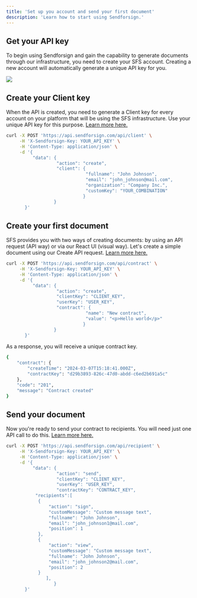 ```yaml
---
title: 'Set up you account and send your first document'
description: 'Learn how to start using Sendforsign.'
---
```


## Get your API key

To begin using Sendforsign and gain the capability to generate documents through our infrastructure, 
you need to create your SFS account. Creating a new account will automatically generate a unique API key for you.

<Frame caption="API key">
  <img src="/usecase/img/1.png" />
</Frame>

## Create your Client key

When the API is created, you need to generate a Сlient key for every account on your platform that 
will be using the SFS infrastructure. Use your unique API key for this purpose. 
[Learn more here.](/api-reference/client/create)

```bash cURL
curl -X POST 'https://api.sendforsign.com/api/client' \
     -H 'X-Sendforsign-Key: YOUR_API_KEY' \
     -H 'Content-Type: application/json' \
     -d '{ 
		  "data": {
				   "action": "create",
				   "client": {
							  "fullname": "John Johnson",
							  "email": "john_johnson@mail.com",
							  "organization": "Company Inc.",
							  "customKey": "YOUR_COMBINATION"
						     }
				  }
       }'

```

## Create your first document

SFS provides you with two ways of creating documents: by using an API request (API way) or via our React UI (visual way). 
Let's create a simple document using our Create API request. [Learn more here.](/api-reference/contract/create)

```bash cURL
curl -X POST 'https://api.sendforsign.com/api/contract' \
     -H 'X-Sendforsign-Key: YOUR_API_KEY' \
     -H 'Content-Type: application/json' \
     -d '{ 
		  "data": {
				   "action": "create",
				   "clientKey": "CLIENT_KEY",
                   "userKey": "USER_KEY", 
				   "contract": {
							  "name": "New contract",
							  "value": "<p>Hello world</p>"
						     }
				  }
       }'
```

As a response, you will receive a unique contract key.

```bash json
{
    "contract": {
        "createTime": "2024-03-07T15:18:41.000Z",
        "contractKey": "d29b3893-826c-47d0-abdd-c6ed2b691a5c"
    },
    "code": "201",
    "message": "Contract created"
}
```

## Send your document

Now you're ready to send your contract to recipients. You will need just one API call to do this. 
[Learn more here.](/api-reference/recipient/send)

```bash cURL
curl -X POST 'https://api.sendforsign.com/api/recipient' \
     -H 'X-Sendforsign-Key: YOUR_API_KEY' \
     -H 'Content-Type: application/json' \
     -d '{ 
		  "data": {
				   "action": "send",
				   "clientKey": "CLIENT_KEY",
                   "userKey": "USER_KEY", 
				   "contractKey": "CONTRACT_KEY",
           "recipients":[
            {
                "action": "sign",
                "customMessage": "Custom message text",
                "fullname": "John Johnson", 
                "email": "john_johnson1@mail.com", 
                "position": 1
            },
            {
                "action": "view",
                "customMessage": "Custom message text",
                "fullname": "John Johnson", 
                "email": "john_johnson2@mail.com", 
                "position": 2
            }
               ], 
				  }
       }'

```